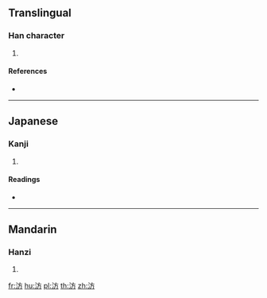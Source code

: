 ==Translingual==

===Han character===
{{Han char|rn=85|rad=水|as=04|sn=7|four=30127|canj=EYHS|ids=⿰氵方}}

# {{defn|Han|sort=水04}}

====References====
* {{Han ref|kx=0608.110|dkj=17171|dj=1001.140|hdz=31572.030|uh=6C78|ud=27768|bh=CB4B|bd=52043}}

----

==Japanese==

===Kanji===
{{ja-kanji|grade=|rs=水04}}

# {{defn|lang=ja|sort=水04}}

====Readings====
* {{ja-readings|on=[[ほう]] (hō)|kun=[[つなぐ]] (tsunagu)}}

----

==Mandarin==

===Hanzi===
{{cmn-hanzi|pin=[[fāng]] ([[fang1]])|wg=fang<sup>1</sup>}}

# {{defn|lang=cmn|sort=水04}}

[[fr:汸]]
[[hu:汸]]
[[pl:汸]]
[[th:汸]]
[[zh:汸]]